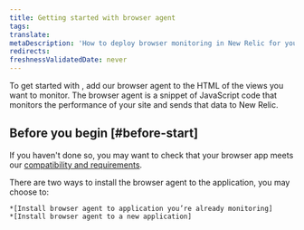 ```yaml
---
title: Getting started with browser agent
tags:
translate:
metaDescription: 'How to deploy browser monitoring in New Relic for your apps, including UI, copy/paste, and API options.'
redirects:
freshnessValidatedDate: never
---
```


To get started with <InlinePopover type="browser"/>, add our browser agent to the HTML of the views you want to monitor. The browser agent is a snippet of JavaScript code that monitors the performance of your site and sends that data to New Relic.

## Before you begin [#before-start]

If you haven't done so, you may want to check that your browser app meets our [compatibility and requirements](/docs/browser/new-relic-browser/getting-started/compatibility-requirements-browser-monitoring).

There are two ways to install the browser agent to the application, you may choose to:

    *[Install browser agent to application you’re already monitoring]
    *[Install browser agent to a new application]
